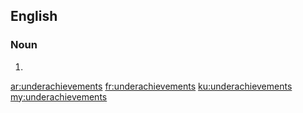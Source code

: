 ==English==

===Noun===
{{head|en}}

# {{plural of|underachievement}}

[[ar:underachievements]]
[[fr:underachievements]]
[[ku:underachievements]]
[[my:underachievements]]
